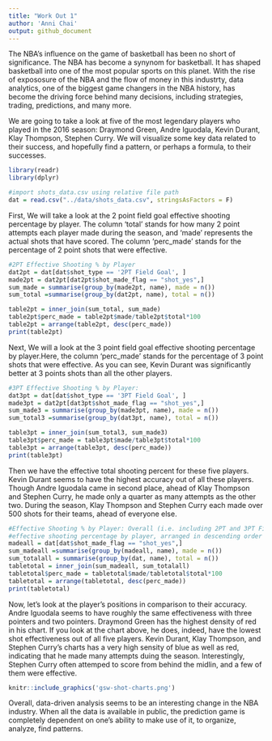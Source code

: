```yaml
---
title: "Work Out 1"
author: 'Anni Chai'
output: github_document
---
```

The NBA’s influence on the game of basketball has been no short of significance. The NBA has become a synynom for basketball. It has shaped basketball into one of the most popular sports on this planet. With the rise of expososure of the NBA and the flow of money in this industrty, data analytics, one of the biggest game changers in the NBA history, has become the driving force behind many decisions, including strategies, trading, predictions, and many more.  

We are going to take a look at five of the most legendary players who played in the 2016 season: Draymond Green, Andre Iguodala, Kevin Durant, Klay Thompson, Stephen Curry. We will visualize some key data related to their success, and hopefully find a pattern, or perhaps a formula, to their successes.
```r
library(readr)
library(dplyr)

#import shots_data.csv using relative file path
dat = read.csv("../data/shots_data.csv", stringsAsFactors = F) 
```

First, We will take a look at the 2 point field goal effective shooting percentage by player. The column 'total' stands for how many 2 point attempts each player made during the season, and 'made' represents the actual shots that have scored. The column 'perc_made' stands for the percentage of 2 point shots that were effective.
```r
#2PT Effective Shooting % by Player
dat2pt = dat[dat$shot_type == '2PT Field Goal', ]
made2pt = dat2pt[dat2pt$shot_made_flag == "shot_yes",]
sum_made = summarise(group_by(made2pt, name), made = n())
sum_total =summarise(group_by(dat2pt, name), total = n())

table2pt = inner_join(sum_total, sum_made)
table2pt$perc_made = table2pt$made/table2pt$total*100
table2pt = arrange(table2pt, desc(perc_made))
print(table2pt)
```
Next, We will a look at the 3 point field goal effective shooting percentage by player.Here, the column 'perc_made' stands for the percentage of 3 point shots that were effective. As you can see, Kevin Durant was significantly better at 3 points shots than all the other players.
```r
#3PT Effective Shooting % by Player:
dat3pt = dat[dat$shot_type == '3PT Field Goal', ]
made3pt = dat2pt[dat3pt$shot_made_flag == "shot_yes",]
sum_made3 = summarise(group_by(made3pt, name), made = n())
sum_total3 =summarise(group_by(dat3pt, name), total = n())

table3pt = inner_join(sum_total3, sum_made3)
table3pt$perc_made = table3pt$made/table3pt$total*100
table3pt = arrange(table3pt, desc(perc_made))
print(table3pt)

```

Then we have the effective total shooting percent for these five players. Kevin Durant seems to have the highest accuracy out of all these players. Though Andre Iguodala came in second place, ahead of Klay Thompson and Stephen Curry, he made only a quarter as many attempts as the other two. During the season, Klay Thompson and Stephen Curry each made over 500 shots for their teams, ahead of everyone else.
```r
#Effective Shooting % by Player: Overall (i.e. including 2PT and 3PT Field Goals)
#effective shooting percentage by player, arranged in descending order by percentage
madeall = dat[dat$shot_made_flag == "shot_yes",]
sum_madeall =summarise(group_by(madeall, name), made = n())
sum_totalall = summarise(group_by(dat, name), total = n())
tabletotal = inner_join(sum_madeall, sum_totalall)
tabletotal$perc_made = tabletotal$made/tabletotal$total*100
tabletotal = arrange(tabletotal, desc(perc_made))
print(tabletotal)
```

Now, let's look at the player's positions in comparison to their accuracy. Andre Iguodala seems to have roughly the same effectiveness with three pointers and two pointers. Draymond Green has the highest density of red in his chart. If you look at the chart above, he does, indeed, have the lowest shot effectiveness out of all five players. Kevin Durant, Klay Thompson, and Stephen Curry's charts has a very high sensity of blue as well as red, indicating that he made many attempts duing the season. Interestingly, Stephen Curry often attemped to score from behind the midlin, and a few of them were effective.
```r
knitr::include_graphics('gsw-shot-charts.png')

```
Overall, data-driven analysis seems to be an interesting change in the NBA industry. When all the data is available in public, the prediction game is completely dependent on one's ability to make use of it, to organize, analyze, find patterns.
